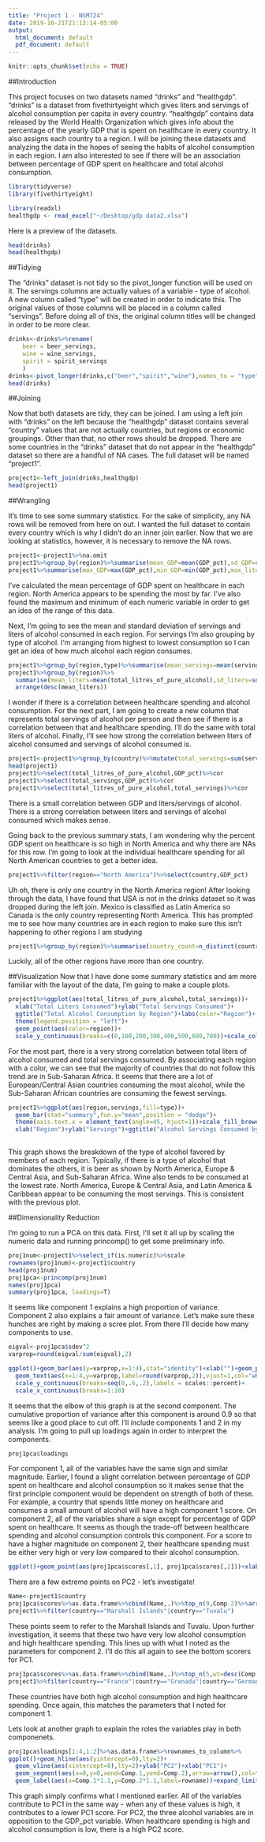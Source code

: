 ```yaml
---
title: "Project 1 - NSM724"
date: 2019-10-21T21:13:14-05:00
output:
  html_document: default
  pdf_document: default
---
```


```r
knitr::opts_chunk$set(echo = TRUE)
```

##Introduction

This project focuses on two datasets named "drinks" and "healthgdp". "drinks" is a dataset from fivethirtyeight which gives liters and servings of alcohol consumption per capita in every country. "healthgdp" contains data released by the World Health Organization which gives info about the percentage of the yearly GDP that is spent on healthcare in every country. It also assigns each country to a region. I will be joining these datasets and analyzing the data in the hopes of seeing the habits of alcohol consumption in each region. I am also interested to see if there will be an association between percentage of GDP spent on healthcare and total alcohol consumption. 

```r
library(tidyverse)
library(fivethirtyeight)

library(readxl)
healthgdp <- read_excel("~/Desktop/gdp data2.xlsx")
```

Here is a preview of the datasets.

```r
head(drinks)
head(healthgdp)
```
##Tidying

The "drinks" dataset is not tidy so the pivot_longer function will be used on it. The servings columns are actually values of a variable - type of alcohol. A new column called "type" will be created in order to indicate this. The original values of those columns will be placed in a column called "servings". Before doing all of this, the original column titles will be changed in order to be more clear.

```r
drinks<-drinks%>%rename(
    beer = beer_servings,
    wine = wine_servings,
    spirit = spirit_servings
    )
drinks<-pivot_longer(drinks,c("beer","spirit","wine"),names_to = "type",values_to = "servings")
head(drinks)
```
##Joining

Now that both datasets are tidy, they can be joined. I am using a left join with "drinks" on the left because the "healthgdp" dataset contains several "country" values that are not actually countries, but regions or economic groupings. Other than that, no other rows should be dropped. There are some countries in the "drinks" dataset that do not appear in the "healthgdp" dataset so there are a handful of NA cases. The full dataset will be named "project1".

```r
project1<-left_join(drinks,healthgdp)
head(project1)
```

##Wrangling

It's time to see some summary statistics. For the sake of simplicity, any NA rows will be removed from here on out. I wanted the full dataset to contain every country which is why I didn't do an inner join earlier. Now that we are looking at statistics, however, it is necessary to remove the NA rows. 

```r
project1<-project1%>%na.omit
project1%>%group_by(region)%>%summarise(mean_GDP=mean(GDP_pct),sd_GDP=sd(GDP_pct))%>%arrange(mean_GDP)
project1%>%summarise(max_GDP=max(GDP_pct),min_GDP=min(GDP_pct),max_liters=max(total_litres_of_pure_alcohol),min_liters=min(total_litres_of_pure_alcohol),max_servings=max(servings),min_servings=min(servings))
```
I've calculated the mean percentage of GDP spent on healthcare in each region. North America appears to be spending the most by far. I've also found the maximum and minimum of each numeric variable in order to get an idea of the range of this data.

Next, I'm going to see the mean and standard deviation of servings and liters of alcohol consumed in each region. For servings I'm also grouping by type of alcohol. I'm arranging from highest to lowest consumption so I can get an idea of how much alcohol each region consumes. 
```r
project1%>%group_by(region,type)%>%summarise(mean_servings=mean(servings),sd_servings=sd(servings))%>%arrange(desc(mean_servings))
project1%>%group_by(region)%>%
  summarise(mean_liters=mean(total_litres_of_pure_alcohol),sd_liters=sd(total_litres_of_pure_alcohol))%>%
  arrange(desc(mean_liters))
```
I wonder if there is a correlation between healthcare spending and alcohol consumption. For the next part, I am going to create a new column that represents total servings of alcohol per person and then see if there is a correlation between that and healthcare spending. I'll do the same with total liters of alcohol. Finally, I'll see how strong the correlation between liters of alcohol consumed and servings of alcohol consumed is.

```r
project1<-project1%>%group_by(country)%>%mutate(total_servings=sum(servings))%>%ungroup(country)
head(project1)
project1%>%select(total_litres_of_pure_alcohol,GDP_pct)%>%cor
project1%>%select(total_servings,GDP_pct)%>%cor
project1%>%select(total_litres_of_pure_alcohol,total_servings)%>%cor
```
There is a small correlation between GDP and liters/servings of alcohol. There is a strong correlation between liters and servings of alcohol consumed which makes sense. 

Going back to the previous summary stats, I am wondering why the percent GDP spent on healthcare is so high in North America and why there are NAs for this row. I'm going to look at the individual healthcare spending for all North American countries to get a better idea.
```r
project1%>%filter(region=="North America")%>%select(country,GDP_pct)
```
Uh oh, there is only one country in the North America region! After looking through the data, I have found that USA is not in the drinks dataset so it was dropped during the left join. Mexico is classified as Latin America so Canada is the only country representing North America. This has prompted me to see how many countries are in each region to make sure this isn't happening to other regions I am studying
```r
project1%>%group_by(region)%>%summarise(country_count=n_distinct(country))
```
Luckily, all of the other regions have more than one country.

##Visualization
Now that I have done some summary statistics and am more familiar with the layout of the data, I'm going to make a couple plots.
```r
project1%>%ggplot(aes(total_litres_of_pure_alcohol,total_servings))+
  xlab("Total Liters Consumed")+ylab("Total Servings Consumed")+
  ggtitle("Total Alcohol Consumption by Region")+labs(color="Region")+
  theme(legend.position = "left")+
  geom_point(aes(color=region))+
  scale_y_continuous(breaks=c(0,100,200,300,400,500,600,700))+scale_color_hue(c=150)
```

For the most part, there is a very strong correlation between total liters of alcohol consumed and total servings consumed. By associating each region with a color, we can see that the majority of countries that do not follow this trend are in Sub-Saharan Africa. It seems that there are a lot of European/Central Asian countries consuming the most alcohol, while the Sub-Saharan African countries are consuming the fewest servings. 

```r
project1%>%ggplot(aes(region,servings,fill=type))+
  geom_bar(stat="summary",fun.y="mean",position = "dodge")+
  theme(axis.text.x = element_text(angle=45, hjust=1))+scale_fill_brewer(palette="Accent")+
  xlab("Region")+ylab("Servings")+ggtitle("Alcohol Servings Consumed by Type and Region")+labs(fill="Type of Alcohol")
  
```

This graph shows the breakdown of the type of alcohol favored by members of each region. Typically, if there is a type of alcohol that dominates the others, it is beer as shown by North America, Europe & Central Asia, and Sub-Saharan Africa. Wine also tends to be consumed at the lowest rate. North America, Europe & Central Asia, and Latin America & Caribbean appear to be consuming the most servings. This is consistent with the previous plot. 

##Dimensionality Reduction

I'm going to run a PCA on this data. First, I'll set it all up by scaling the numeric data and running princomp() to get some preliminary info.
```r
proj1num<-project1%>%select_if(is.numeric)%>%scale
rownames(proj1num)<-project1$country
head(proj1num)
proj1pca<-princomp(proj1num)
names(proj1pca)
summary(proj1pca, loadings=T)
```
It seems like component 1 explains a high proportion of variance. Component 2 also explains a fair amount of variance. Let's make sure these hunches are right by making a scree plot. From there I'll decide how many components to use.
```r
eigval<-proj1pca$sdev^2
varprop=round(eigval/sum(eigval),2)

ggplot()+geom_bar(aes(y=varprop,x=1:4),stat="identity")+xlab("")+geom_path(aes(y=varprop,x=1:4))+
  geom_text(aes(x=1:4,y=varprop,label=round(varprop,2)),vjust=1,col="white",size=5)+
  scale_y_continuous(breaks=seq(0,.6,.2),labels = scales::percent)+
  scale_x_continuous(breaks=1:10)
```

It seems that the elbow of this graph is at the second component. The cumulative proportion of variance after this component is around 0.9 so that seems like a good place to cut off. I'll include components 1 and 2 in my analysis. I'm going to pull up loadings again in order to interpret the components. 

```r
proj1pca$loadings
```

For component 1, all of the variables have the same sign and similar magnitude. Earlier, I found a slight correlation between percentage of GDP spent on healthcare and alcohol consumption so it makes sense that the first principle component would be dependent on strength of both of these. For example, a country that spends little money on healthcare and consumes a small amount of alcohol will have a high component 1 score. On component 2, all of the variables share a sign except for percentage of GDP spent on healthcare. It seems as though the trade-off between healthcare spending and alcohol consumption controls this component. For a score to have a higher magnitude on component 2, their healthcare spending must be either very high or very low compared to their alcohol consumption. 

```r
ggplot()+geom_point(aes(proj1pca$scores[,1], proj1pca$scores[,2]))+xlab("PC1")+ylab("PC2")
```

There are a few extreme points on PC2 - let's investigate! 

```r
Name<-project1$country
proj1pca$scores%>%as.data.frame%>%cbind(Name,.)%>%top_n(9,Comp.2)%>%arrange(desc(Comp.2))
project1%>%filter(country=="Marshall Islands"|country=="Tuvalu")

```
These points seem to refer to the Marshall Islands and Tuvalu. Upon further investigation, it seems that these two have very low alcohol consumption and high healthcare spending. This lines up with what I noted as the parameters for component 2. I'll do this all again to see the bottom scorers for PC1.

```r
proj1pca$scores%>%as.data.frame%>%cbind(Name,.)%>%top_n(5,wt=desc(Comp.1))%>%arrange(Comp.1)
project1%>%filter(country=="France"|country=="Grenada"|country=="Germany"|country=="Andorra"|country=="Belarus")
```

These countries have both high alcohol consumption and high healthcare spending. Once again, this matches the parameters that I noted for component 1. 

Lets look at another graph to explain the roles the variables play in both componenets.
```r
proj1pca$loadings[1:4,1:2]%>%as.data.frame%>%rownames_to_column%>%
ggplot()+geom_hline(aes(yintercept=0),lty=2)+
  geom_vline(aes(xintercept=0),lty=2)+ylab("PC2")+xlab("PC1")+
  geom_segment(aes(x=0,y=0,xend=Comp.1,yend=Comp.2),arrow=arrow(),col="red")+
  geom_label(aes(x=Comp.1*1.1,y=Comp.2*1.1,label=rowname))+expand_limits(x=-0.8)
```

This graph simply confirms what I mentioned earlier. All of the variables contribute to PC1 in the same way - when any of these values is high, it contributes to a lower PC1 score. For PC2, the three alcohol variables are in opposition to the GDP_pct variable. When healthcare spending is high and alcohol consumption is low, there is a high PC2 score.

